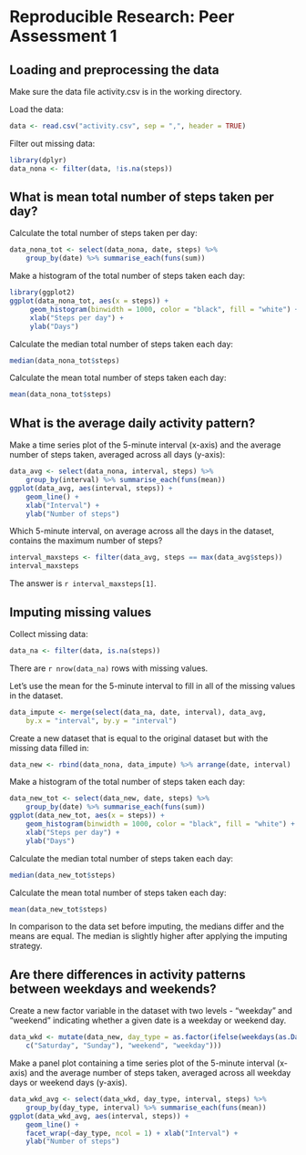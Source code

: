 Reproducible Research: Peer Assessment 1
========================================

## Loading and preprocessing the data

Make sure the data file activity.csv is in the working directory.

Load the data:
```r
data <- read.csv("activity.csv", sep = ",", header = TRUE)
```

Filter out missing data:
```r
library(dplyr)
data_nona <- filter(data, !is.na(steps))
```


## What is mean total number of steps taken per day?

Calculate the total number of steps taken per day:
```r
data_nona_tot <- select(data_nona, date, steps) %>%
    group_by(date) %>% summarise_each(funs(sum))
```

Make a histogram of the total number of steps taken each day:
```r
library(ggplot2)
ggplot(data_nona_tot, aes(x = steps)) +
     geom_histogram(binwidth = 1000, color = "black", fill = "white") +
     xlab("Steps per day") +
     ylab("Days")
```

Calculate the median total number of steps taken each day:
```r
median(data_nona_tot$steps)
```

Calculate the mean total number of steps taken each day:
```r
mean(data_nona_tot$steps)
```

## What is the average daily activity pattern?
Make a time series plot of the 5-minute interval (x-axis) and the average number of steps taken, averaged across all days (y-axis):
```r
data_avg <- select(data_nona, interval, steps) %>% 
    group_by(interval) %>% summarise_each(funs(mean))
ggplot(data_avg, aes(interval, steps)) +
    geom_line() +
    xlab("Interval") +
    ylab("Number of steps")
```

Which 5-minute interval, on average across all the days in the dataset, contains the maximum number of steps?

```r
interval_maxsteps <- filter(data_avg, steps == max(data_avg$steps))
interval_maxsteps
```

The answer is `r interval_maxsteps[1]`.

## Imputing missing values

Collect missing data:
```r
data_na <- filter(data, is.na(steps))
```

There are `r nrow(data_na)` rows with missing values. 

Let's use the mean for the 5-minute interval to fill in all of the missing values in the dataset.

```r
data_impute <- merge(select(data_na, date, interval), data_avg, 
    by.x = "interval", by.y = "interval")
```

Create a new dataset that is equal to the original dataset but with the missing data filled in:
```r
data_new <- rbind(data_nona, data_impute) %>% arrange(date, interval)
```

Make a histogram of the total number of steps taken each day:
```r
data_new_tot <- select(data_new, date, steps) %>% 
    group_by(date) %>% summarise_each(funs(sum))
ggplot(data_new_tot, aes(x = steps)) +
    geom_histogram(binwidth = 1000, color = "black", fill = "white") +
    xlab("Steps per day") +
    ylab("Days")
```

Calculate the median total number of steps taken each day:
```r
median(data_new_tot$steps)
```

Calculate the mean total number of steps taken each day:
```r
mean(data_new_tot$steps)
```

In comparison to the data set before imputing, the medians differ and the means are equal. The median is slightly higher after applying the imputing strategy.

## Are there differences in activity patterns between weekdays and weekends?

Create a new factor variable in the dataset with two levels - "weekday" and "weekend" indicating whether a given date is a weekday or weekend day.
```r
data_wkd <- mutate(data_new, day_type = as.factor(ifelse(weekdays(as.Date(date)) %in% 
    c("Saturday", "Sunday"), "weekend", "weekday")))
```

Make a panel plot containing a time series plot of the 5-minute interval (x-axis) and the average number of steps taken, averaged across all weekday days or weekend days (y-axis). 

```r
data_wkd_avg <- select(data_wkd, day_type, interval, steps) %>% 
    group_by(day_type, interval) %>% summarise_each(funs(mean))
ggplot(data_wkd_avg, aes(interval, steps)) +
    geom_line() +
    facet_wrap(~day_type, ncol = 1) + xlab("Interval") +
    ylab("Number of steps")
```

